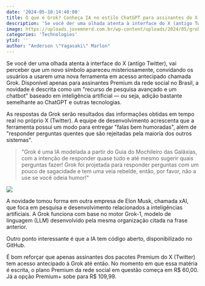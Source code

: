 ```yaml
---
date: '2024-05-10:14:40:00'
title: O que é Grok? Conheça IA no estilo ChatGPT para assinantes do X Premium
description: 'Se você der uma olhada atenta à interface do X (antigo Twitter), vai perceber que um novo símbolo apareceu misteriosamente, convidando os usuários a usarem uma nova ferramenta em acesso antecipado chamada Grok. Disponível apenas para assinantes Premium da rede social no Brasil ...'
image: https://uploads.jovemnerd.com.br/wp-content/uploads/2024/05/grok_twitter_vitrine__069p03.jpg?ims=1210x544/filters:quality(75)
categories: 'Technologies'
ytid: ''
author: "Anderson \"Yagasaki\" Marlon"
---
```


Se você der uma olhada atenta à interface do X (antigo Twitter), vai perceber que um novo símbolo apareceu misteriosamente, convidando os usuários a usarem uma nova ferramenta em acesso antecipado chamada Grok. Disponível apenas para assinantes Premium da rede social no Brasil, a novidade é descrita como um "recurso de pesquisa avançado e um chatbot" baseado em inteligência artificial — ou seja, adição bastante semelhante ao ChatGPT e outras tecnologias.

As respostas da Grok serão resultados das informações obtidas em tempo real no próprio X (Twitter). A equipe de desenvolvimento acrescenta que a ferramenta possui um modo para entregar "falas bem humoradas", além de "responder perguntas quentes que são rejeitadas pela maioria dos outros sistemas".

> "Grok é uma IA modelada a partir do Guia do Mochileiro das Galáxias, com a intenção de responder quase tudo e até mesmo sugerir quais perguntas fazer! Grok foi projetada para responder perguntas com um pouco de sagacidade e tem uma veia rebelde, então, por favor, não a use se você odeia humor!"

![](https://uploads.jovemnerd.com.br/wp-content/uploads/2024/05/grok_twitter__k5e0alq1w-760x526.jpg)

A novidade tomou forma em outra empresa de Elon Musk, chamada xAI, que foca em pesquisa e desenvolvimento relacionados a inteligências artificiais. A Grok funciona com base no motor Grok-1, modelo de linguagem (LLM) desenvolvido pela mesma organização citada na frase anterior.

Outro ponto interessante é que a IA tem código aberto, disponibilizado no GitHub.

É bom reforçar que apenas assinantes dos pacotes Premium do X (Twitter) tem acesso antecipado à Grok até então. No momento em que essa matéria é escrita, o plano Premium da rede social em questão começa em R$ 60,00. Já a opção Premium+ sobe para R$ 109,99.

